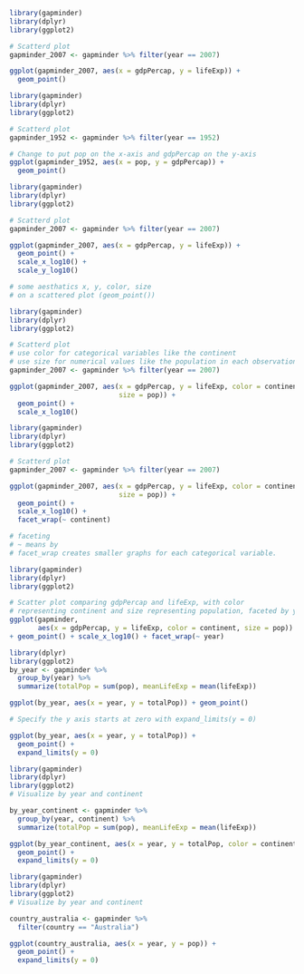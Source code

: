 ```r
library(gapminder)
library(dplyr)
library(ggplot2)

# Scatterd plot
gapminder_2007 <- gapminder %>% filter(year == 2007)

ggplot(gapminder_2007, aes(x = gdpPercap, y = lifeExp)) +
  geom_point()
```
```r
library(gapminder)
library(dplyr)
library(ggplot2)

# Scatterd plot
gapminder_1952 <- gapminder %>% filter(year == 1952)

# Change to put pop on the x-axis and gdpPercap on the y-axis
ggplot(gapminder_1952, aes(x = pop, y = gdpPercap)) +
  geom_point()
```
```r
library(gapminder)
library(dplyr)
library(ggplot2)

# Scatterd plot
gapminder_2007 <- gapminder %>% filter(year == 2007)

ggplot(gapminder_2007, aes(x = gdpPercap, y = lifeExp)) +
  geom_point() +
  scale_x_log10() +
  scale_y_log10()
```
```r
# some aesthatics x, y, color, size
# on a scattered plot (geom_point())

library(gapminder)
library(dplyr)
library(ggplot2)

# Scatterd plot
# use color for categorical variables like the continent
# use size for numerical values like the population in each observation
gapminder_2007 <- gapminder %>% filter(year == 2007)

ggplot(gapminder_2007, aes(x = gdpPercap, y = lifeExp, color = continent,
                           size = pop)) +
  geom_point() +
  scale_x_log10()
```
```r
library(gapminder)
library(dplyr)
library(ggplot2)

# Scatterd plot
gapminder_2007 <- gapminder %>% filter(year == 2007)

ggplot(gapminder_2007, aes(x = gdpPercap, y = lifeExp, color = continent,
                           size = pop)) +
  geom_point() +
  scale_x_log10() +
  facet_wrap(~ continent)

# faceting
# ~ means by
# facet_wrap creates smaller graphs for each categorical variable.
```
```r
library(gapminder)
library(dplyr)
library(ggplot2)

# Scatter plot comparing gdpPercap and lifeExp, with color
# representing continent and size representing population, faceted by year
ggplot(gapminder,
       aes(x = gdpPercap, y = lifeExp, color = continent, size = pop))
+ geom_point() + scale_x_log10() + facet_wrap(~ year)
```
```r
library(dplyr)
library(ggplot2)
by_year <- gapminder %>%
  group_by(year) %>%
  summarize(totalPop = sum(pop), meanLifeExp = mean(lifeExp))

ggplot(by_year, aes(x = year, y = totalPop)) + geom_point()

# Specify the y axis starts at zero with expand_limits(y = 0)

ggplot(by_year, aes(x = year, y = totalPop)) +
  geom_point() +
  expand_limits(y = 0)
```
```r
library(gapminder)
library(dplyr)
library(ggplot2)
# Visualize by year and continent

by_year_continent <- gapminder %>%
  group_by(year, continent) %>%
  summarize(totalPop = sum(pop), meanLifeExp = mean(lifeExp))

ggplot(by_year_continent, aes(x = year, y = totalPop, color = continent)) +
  geom_point() +
  expand_limits(y = 0)
```
```r
library(gapminder)
library(dplyr)
library(ggplot2)
# Visualize by year and continent

country_australia <- gapminder %>%
  filter(country == "Australia")

ggplot(country_australia, aes(x = year, y = pop)) +
  geom_point() +
  expand_limits(y = 0)
```